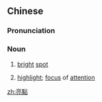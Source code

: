 {{also|亮点}}
==Chinese==
{{zh-forms|s=亮点}}

===Pronunciation===
{{zh-pron
|m=liàngdiǎn,er=y
|c=loeng6 dim2
|cat=n
}}

===Noun===
{{zh-noun}}

# [[bright]] [[spot]]
# {{lb|zh|figurative}} [[highlight]]; [[focus]] of [[attention]]

[[zh:亮點]]